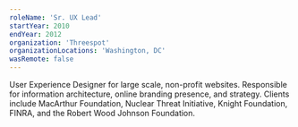 ```yaml
---
roleName: 'Sr. UX Lead'
startYear: 2010
endYear: 2012
organization: 'Threespot'
organizationLocations: 'Washington, DC'
wasRemote: false
---
```

User Experience Designer for large scale, non-profit websites. Responsible for information architecture, online branding presence, and strategy. Clients include MacArthur Foundation, Nuclear Threat Initiative, Knight Foundation, FINRA, and the Robert Wood Johnson Foundation.
